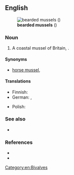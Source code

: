 ==English==
[[File:Modiolus barbatus.jpg|thumb|'''bearded mussels''' ({{taxlink|Modiolus barbatus|species|noshow=1}})]]

===Noun===
{{en-noun}}

# A coastal mussel of Britain, {{taxlink|Modiolus barbatus|species|noshow=1}}.

====Synonyms====
* {{sense|Modiolus barbatus}} [[horse mussel]], {{vern|bearded horse mussel}}

====Translations====
{{trans-top}}
* Finnish: {{t-needed|fi}}
* German: {{t|de|Bärtige Miesmuschel|f}}, {{t|de|Bartmuschel|f}}
{{trans-mid}}
* Polish: {{t|pl|omułek brodaty|m}}
{{trans-bottom}}

===See also===
* {{l|en|bearded clam}}

===References===
* {{pedia|i=1|Modiolus barbatus}}
* {{R:WoRMS|140464|i=1|Modiolus barbatus}}

[[Category:en:Bivalves]]